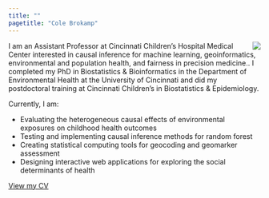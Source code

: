 ```yaml
---
title: ""
pagetitle: "Cole Brokamp"
---
```


<img src='figs/cole_circle.png' align='right' style="max-height: 250px; max-width: 250px;">

I am an Assistant Professor at Cincinnati Children's Hospital Medical Center interested in causal inference for machine learning, geoinformatics, environmental and population health, and fairness in precision medicine.. I completed my PhD in Biostatistics & Bioinformatics in the Department of Environmental Health at the University of Cincinnati and did my postdoctoral training at Cincinnati Children's in Biostatistics & Epidemiology.

Currently, I am:

- Evaluating the heterogeneous causal effects of environmental exposures on childhood health outcomes
- Testing and implementing causal inference methods for random forest
- Creating statistical computing tools for geocoding and geomarker assessment
- Designing interactive web applications for exploring the social determinants of health

[View my CV](cv.pdf)

